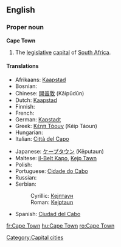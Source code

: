 {{wikipedia}}
==English==

===Proper noun===
'''Cape Town'''
# The [[legislative]] [[capital]] of [[South Africa]].

====Translations====
{{top}}
* Afrikaans: [[Kaapstad]]
* Bosnian: {{t-|bs|Kejptaun|m}}
* Chinese: [[開普敦]] (Kāipǔdūn)
* Dutch: [[Kaapstad]] {{n}}
* Finnish: {{t-|fi|Kapkaupunki}}
* French: {{t+|fr|Le Cap|m}}
* German: [[Kapstadt]]
* Greek: [[Κέηπ Τάουν]] (Kéip Táoun) {{n}}
* Hungarian: {{t+|hu|Fokváros}}
* Italian: [[Città del Capo]] {{f}}
{{mid}}
* Japanese: [[ケープタウン]] (Kēputaun)
* Maltese: [[il-Belt Kapo]], [[Kejp Tawn]]
* Polish: {{t+|pl|Kapsztad|m}}
* Portuguese: [[Cidade do Cabo]]
* Russian: {{t|ru|Кейптаун|m|tr=Kéjptaun|sc=Cyrl}}
* Serbian:
*: Cyrillic: [[Кејптаун#Serbian|Кејптаун]] {{m}}
*: Roman: [[Kejptaun#Serbian|Kejptaun]] {{m}}
* Spanish: [[Ciudad del Cabo]]
{{bottom}}

[[Category:Capital cities]]

[[fr:Cape Town]]
[[hu:Cape Town]]
[[ro:Cape Town]]